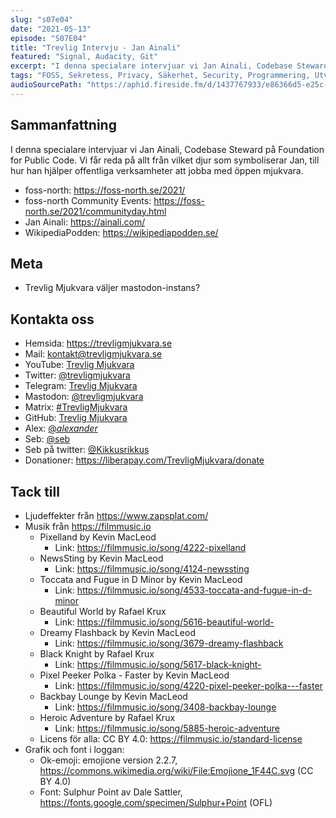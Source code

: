 ```yaml
---
slug: "s07e04"
date: "2021-05-13"
episode: "S07E04"
title: "Trevlig Intervju - Jan Ainali"
featured: "Signal, Audacity, Git"
excerpt: "I denna specialare intervjuar vi Jan Ainali, Codebase Steward på Foundation for Public Code. Vi får reda på allt från vilket djur som symboliserar Jan, till hur han hjälper offentliga verksamheter att jobba med öppen mjukvara."
tags: "FOSS, Sekretess, Privacy, Säkerhet, Security, Programmering, Utveckling, Mjukvara, PinePhone, Technology, Linux, Open Source, Signal, Audacity, M1, MacBook, Apple, WSL, WSLg, Git, Firefox, Rust"
audioSourcePath: "https://aphid.fireside.fm/d/1437767933/e86366d5-e25c-4aab-9a13-33b7144ac160/4b97d01b-331c-4380-bd76-d233a8a589a7.mp3"
---
```


## Sammanfattning

I denna specialare intervjuar vi Jan Ainali, Codebase Steward på Foundation for Public Code. Vi får reda på allt från vilket djur som symboliserar Jan, till hur han hjälper offentliga verksamheter att jobba med öppen mjukvara.

- foss-north: https://foss-north.se/2021/
- foss-north Community Events: https://foss-north.se/2021/communityday.html
- Jan Ainali: https://ainali.com/
- WikipediaPodden: https://wikipediapodden.se/

## Meta

- Trevlig Mjukvara väljer mastodon-instans?

## Kontakta oss

- Hemsida: https://trevligmjukvara.se
- Mail: kontakt@trevligmjukvara.se
- YouTube: [Trevlig Mjukvara](https://www.youtube.com/channel/UCRVmpkj-XM6UhUCjGiL3hhQ)
- Twitter: [@trevligmjukvara](https://twitter.com/trevligmjukvara)
- Telegram: [Trevlig Mjukvara](https://t.me/trevligmjukvara)
- Mastodon: [@trevligmjukvara](https://mastodon.linuxkompis.se/@trevligmjukvara)
- Matrix: [#TrevligMjukvara](https://matrix.to/#/%23TrevligMjukvara:matrix.org)
- GitHub: [Trevlig Mjukvara](https://github.com/trevligmjukvara)
- Alex: [@_alexander_](https://mastodon.online/@_alexander_)
- Seb: [@seb](https://social.gelotte.dev/@seb)
- Seb på twitter: [@Kikkusrikkus](https://twitter.com/Kikkusrikkus)
- Donationer: https://liberapay.com/TrevligMjukvara/donate

## Tack till

- Ljudeffekter från https://www.zapsplat.com/
- Musik från https://filmmusic.io
  - Pixelland by Kevin MacLeod
    - Link: https://filmmusic.io/song/4222-pixelland
  - NewsSting by Kevin MacLeod
    - Link: https://filmmusic.io/song/4124-newssting
  - Toccata and Fugue in D Minor by Kevin MacLeod
    - Link: https://filmmusic.io/song/4533-toccata-and-fugue-in-d-minor
  - Beautiful World by Rafael Krux
    - Link: https://filmmusic.io/song/5616-beautiful-world-
  - Dreamy Flashback by Kevin MacLeod
    - Link: https://filmmusic.io/song/3679-dreamy-flashback
  - Black Knight by Rafael Krux
    - Link: https://filmmusic.io/song/5617-black-knight-
  - Pixel Peeker Polka - Faster by Kevin MacLeod
    - Link: https://filmmusic.io/song/4220-pixel-peeker-polka---faster
  - Backbay Lounge by Kevin MacLeod
    - Link: https://filmmusic.io/song/3408-backbay-lounge
  - Heroic Adventure by Rafael Krux
    - Link: https://filmmusic.io/song/5885-heroic-adventure
  - Licens för alla: CC BY 4.0: https://filmmusic.io/standard-license
- Grafik och font i loggan:
  - Ok-emoji: emojione version 2.2.7, https://commons.wikimedia.org/wiki/File:Emojione_1F44C.svg (CC BY 4.0)
  - Font: Sulphur Point av Dale Sattler, https://fonts.google.com/specimen/Sulphur+Point (OFL)
